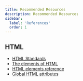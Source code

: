 ```yaml
---
title: Recommended Resources
description: Recommended Resources
sidebar:
  label: 'References'
  order: 1
---
```


## HTML
- [HTML Standards](https://html.spec.whatwg.org/multipage/syntax.html#syntax)
- [The elements of HTML](https://html.spec.whatwg.org/multipage/#toc-semantics)
- [HTML elements reference](https://developer.mozilla.org/en-US/docs/Web/HTML/Element)
- [Global HTML attributes](https://developer.mozilla.org/en-US/docs/Web/HTML/Global_attributes)
